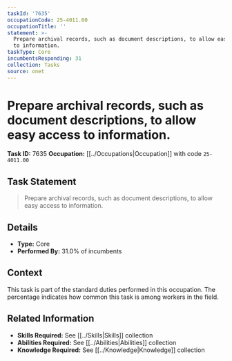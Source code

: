```yaml
---
taskId: '7635'
occupationCode: 25-4011.00
occupationTitle: ''
statement: >-
  Prepare archival records, such as document descriptions, to allow easy access
  to information.
taskType: Core
incumbentsResponding: 31
collection: Tasks
source: onet
---
```

# Prepare archival records, such as document descriptions, to allow easy access to information.

**Task ID:** 7635
**Occupation:** [[../Occupations|Occupation]] with code `25-4011.00`

## Task Statement

> Prepare archival records, such as document descriptions, to allow easy access to information.

## Details

- **Type:** Core
- **Performed By:** 31.0% of incumbents

## Context

This task is part of the standard duties performed in this occupation. The percentage indicates how common this task is among workers in the field.

## Related Information

- **Skills Required:** See [[../Skills|Skills]] collection
- **Abilities Required:** See [[../Abilities|Abilities]] collection
- **Knowledge Required:** See [[../Knowledge|Knowledge]] collection
